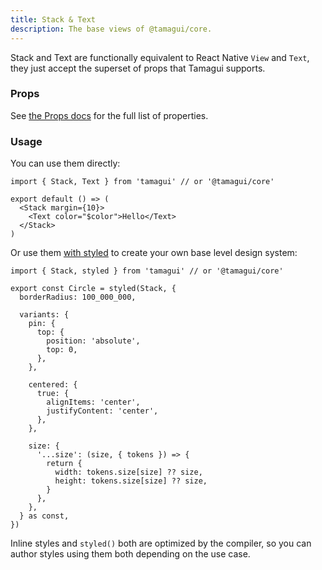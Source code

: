 ```yaml
---
title: Stack & Text
description: The base views of @tamagui/core.
---
```


Stack and Text are functionally equivalent to React Native `View` and `Text`, they just accept the superset of props that Tamagui supports.

### Props

See [the Props docs](/docs/intro/props) for the full list of properties.

### Usage

You can use them directly:

```tsx
import { Stack, Text } from 'tamagui' // or '@tamagui/core'

export default () => (
  <Stack margin={10}>
    <Text color="$color">Hello</Text>
  </Stack>
)
```

Or use them [with styled](/docs/core/styled) to create your own base level design system:

```tsx
import { Stack, styled } from 'tamagui' // or '@tamagui/core'

export const Circle = styled(Stack, {
  borderRadius: 100_000_000,

  variants: {
    pin: {
      top: {
        position: 'absolute',
        top: 0,
      },
    },

    centered: {
      true: {
        alignItems: 'center',
        justifyContent: 'center',
      },
    },

    size: {
      '...size': (size, { tokens }) => {
        return {
          width: tokens.size[size] ?? size,
          height: tokens.size[size] ?? size,
        }
      },
    },
  } as const,
})
```

Inline styles and `styled()` both are optimized by the compiler, so you can author styles using them both depending on the use case.
